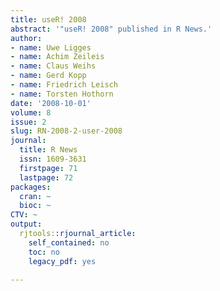 ```yaml
---
title: useR! 2008
abstract: '"useR! 2008" published in R News.'
author:
- name: Uwe Ligges
- name: Achim Zeileis
- name: Claus Weihs
- name: Gerd Kopp
- name: Friedrich Leisch
- name: Torsten Hothorn
date: '2008-10-01'
volume: 8
issue: 2
slug: RN-2008-2-user-2008
journal:
  title: R News
  issn: 1609-3631
  firstpage: 71
  lastpage: 72
packages:
  cran: ~
  bioc: ~
CTV: ~
output:
  rjtools::rjournal_article:
    self_contained: no
    toc: no
    legacy_pdf: yes

---
```

